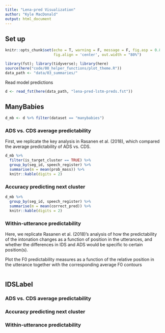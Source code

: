 ```yaml
---
title: "Lena-pred Visualization"
author: "Kyle MacDonald"
output: html_document
---
```


## Set up

```r
knitr::opts_chunk$set(echo = T, warning = F, message = F, fig.asp = 0.8, fig.width = 8,
                      fig.align = 'center', out.width = "80%")
```

```r
library(fst); library(tidyverse); library(here)
source(here("code/00_helper_functions/plot_theme.R"))
data_path <- "data/03_summaries/"
```

Read model predictions 

```r
d <- read_fst(here(data_path, "lena-pred-lstm-preds.fst"))
```

## ManyBabies

```r
d_mb <- d %>% filter(dataset == "manybabies")
```

### ADS vs. CDS average predictability

First, we replicate the key analysis in Rasanen et al. (2018), which compared the average predictability of ADS vs. CDS.

```r
d_mb %>% 
  filter(is_target_cluster == TRUE) %>% 
  group_by(seg_id, speech_register) %>% 
  summarise(m = mean(prob_mass)) %>% 
  knitr::kable(digits = 2)
```

### Accuracy predicting next cluster

```r
d_mb %>% 
  group_by(seg_id, speech_register) %>% 
  summarise(m = mean(correct_pred)) %>% 
  knitr::kable(digits = 2)
```

### Within-utterance predictability

Here, we replicate Rasanen et al. (2018)'s analysis of how the predictability of the intonation changes as a function of position in the utterances, and whether the differences in IDS and ADS would be specific to certain position(s).

Plot the F0 predictability measures as a function of the relative position in the utterance together with the corresponding average F0 contours

```r

```


## IDSLabel

### ADS vs. CDS average predictability

### Accuracy predicting next cluster

### Within-utterance predictability